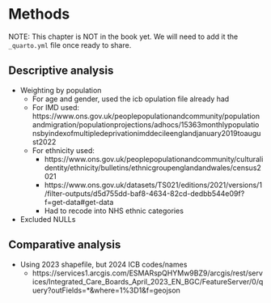 # Methods

NOTE: This chapter is NOT in the book yet. We will need to add it the `_quarto.yml` file once ready to share.

## Descriptive analysis

- Weighting by population
  - For age and gender, used the icb opulation file already had
  - For IMD used: https://www.ons.gov.uk/peoplepopulationandcommunity/populationandmigration/populationprojections/adhocs/15363monthlypopulationsbyindexofmultipledeprivationimddecileenglandjanuary2019toaugust2022 
  - For ethnicity used: 
    - https://www.ons.gov.uk/peoplepopulationandcommunity/culturalidentity/ethnicity/bulletins/ethnicgroupenglandandwales/census2021
    - https://www.ons.gov.uk/datasets/TS021/editions/2021/versions/1/filter-outputs/d5d755dd-baf8-4634-82cd-dedbb544e09f?f=get-data#get-data
    - Had to recode into NHS ethnic categories

- Excluded NULLs

## Comparative analysis

- Using 2023 shapefile, but 2024 ICB codes/names
  - https://services1.arcgis.com/ESMARspQHYMw9BZ9/arcgis/rest/services/Integrated_Care_Boards_April_2023_EN_BGC/FeatureServer/0/query?outFields=*&where=1%3D1&f=geojson
